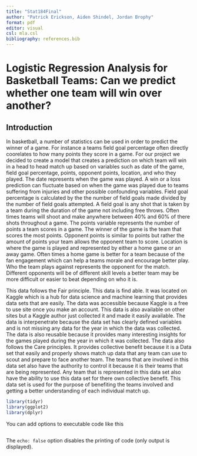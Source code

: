 ```yaml
---
title: "Stat184Final"
author: "Patrick Erickson, Aiden Shindel, Jordan Brophy"
format: pdf
editor: visual
csl: mla.csl
bibliography: references.bib
---
```


# Logistic Regression Analysis for Basketball Teams: Can we predict whether one team will win over another?

## Introduction

  In basketball, a number of statistics can be used in order to predict the winner of a game. For instance a teams field goal percentage often directly coorelates to how many points they score in a game. For our project we decided to create a model that creates a prediction on which team will win in a head to head match up based on variables such as date of the game, field goal percentage, points, opponent points, location, and who they played. The date represents when the game was played. A win or a loss prediction can fluctuate based on when the game was played due to teams suffering from injuries and other possible confounding variables. Field goal percentage is calculated by the the number of field goals made divided by the number of field goals attempted. A field goal is any shot that is taken by a team during the duration of the game not including free throws. Often times teams will shoot and make anywhere between 40% and 60% of there shots throughout a game. The points variable represents the number of points a team scores in a game. The winner of the game is the team that scores the most points.  Opponent points is similar to points but rather the amount of points your team allows the opponent team to score. Location is where the game is played and represented by either a home game or an away game. Often times a home game is better for a team because of the fan engagement which can help a teams morale and encourage better play. Who the team plays against represents the opponent for the match. Different opponents will be of different skill levels a better team may be more difficult or easier to beat depending on who it is. 

This data follows the Fair principle. This data is find able. It was located on Kaggle which is a hub for data science and machine learning that provides data sets that are easily. The data was accessible because Kaggle is a free to use site once you make an account. This data is also available on other sites but a Kaggle author just collected it and made it easily available. The data is interpenetrate because the data set has clearly defined variables and is not missing any data for the year in which the data was collected. The data is also reusable because it provides many interesting insights for the games played during the year in which it was collected. 
The data also follows the Care principles. It provides collective benefit because it is a Data set that easily and properly shows match up data that any team can use to scout and prepare to face another team. The teams that are involved in this data set also have the authority to control it because it is their teams that are being represented. Any team that is represented in this data set also  have the ability to use this data set for there own collective benefit. This data set is used for the purpose of benefiting the teams involved and getting a better understanding of each individual match up. 

```r
library(tidyr)
library(ggplot2)
library(dplyr)
```

You can add options to executable code like this

```r

```

The `echo: false` option disables the printing of code (only output is displayed).

